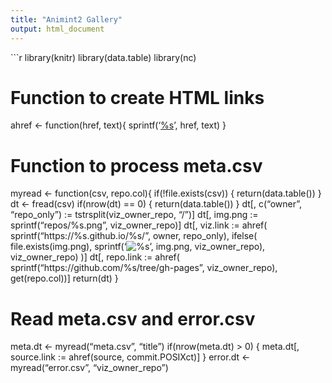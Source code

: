 ```yaml
---
title: "Animint2 Gallery"
output: html_document
---
```


```r
library(knitr)
library(data.table)
library(nc)

# Function to create HTML links
ahref <- function(href, text){
  sprintf('<a href="%s">%s</a>', href, text)
}

# Function to process meta.csv
myread <- function(csv, repo.col){
  if(!file.exists(csv)) {
    return(data.table())
  }
  dt <- fread(csv)
  if(nrow(dt) == 0) {
    return(data.table())
  }
  dt[, c("owner", "repo_only") := tstrsplit(viz_owner_repo, "/")]
  dt[, img.png := sprintf("repos/%s.png", viz_owner_repo)]
  dt[, viz.link := ahref(
    sprintf("https://%s.github.io/%s/", owner, repo_only),
    ifelse(
      file.exists(img.png),
      sprintf('<img src="%s" alt="%s" />', img.png, viz_owner_repo),
      viz_owner_repo)
  )]
  dt[, repo.link := ahref(
    sprintf("https://github.com/%s/tree/gh-pages", viz_owner_repo),
    get(repo.col))]
  return(dt)
}

# Read meta.csv and error.csv
meta.dt <- myread("meta.csv", "title")
if(nrow(meta.dt) > 0) {
  meta.dt[, source.link := ahref(source, commit.POSIXct)]
}
error.dt <- myread("error.csv", "viz_owner_repo")